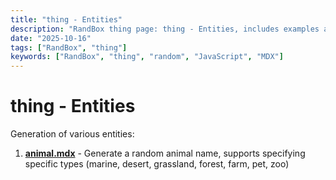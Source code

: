 ```yaml
---
title: "thing - Entities"
description: "RandBox thing page: thing - Entities, includes examples and docs."
date: "2025-10-16"
tags: ["RandBox", "thing"]
keywords: ["RandBox", "thing", "random", "JavaScript", "MDX"]
---
```


# thing - Entities

Generation of various entities:

1. **[animal.mdx](/en/docs/thing/animal)** - Generate a random animal name, supports specifying specific types (marine, desert, grassland, forest, farm, pet, zoo)
